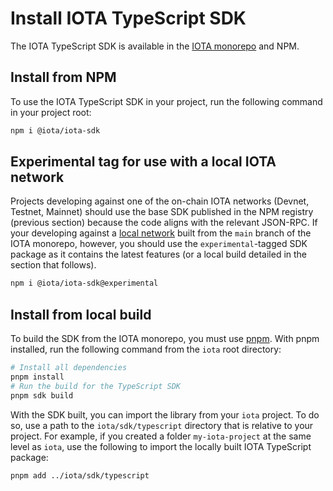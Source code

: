 # Install IOTA TypeScript SDK

The IOTA TypeScript SDK is available in the
[IOTA monorepo](https://github.com/iotaledger/iota/tree/develop/sdk) and NPM.

## Install from NPM

To use the IOTA TypeScript SDK in your project, run the following command in your project root:

```sh npm2yarn
npm i @iota/iota-sdk
```

## Experimental tag for use with a local IOTA network

Projects developing against one of the on-chain IOTA networks (Devnet, Testnet, Mainnet) should use
the base SDK published in the NPM registry (previous section) because the code aligns with the
relevant JSON-RPC. If your developing against a
[local network](../../../developer/getting-started/local-network.mdx) built from the
`main` branch of the IOTA monorepo, however, you should use the `experimental`-tagged SDK package as
it contains the latest features (or a local build detailed in the section that follows).

```sh npm2yarn
npm i @iota/iota-sdk@experimental
```

## Install from local build

To build the SDK from the IOTA monorepo, you must use [pnpm](https://pnpm.io/). With pnpm installed,
run the following command from the `iota` root directory:

```bash
# Install all dependencies
pnpm install
# Run the build for the TypeScript SDK
pnpm sdk build
```

With the SDK built, you can import the library from your `iota` project. To do so, use a path to the
`iota/sdk/typescript` directory that is relative to your project. For example, if you created a
folder `my-iota-project` at the same level as `iota`, use the following to import the locally built
IOTA TypeScript package:

```bash
pnpm add ../iota/sdk/typescript
```

